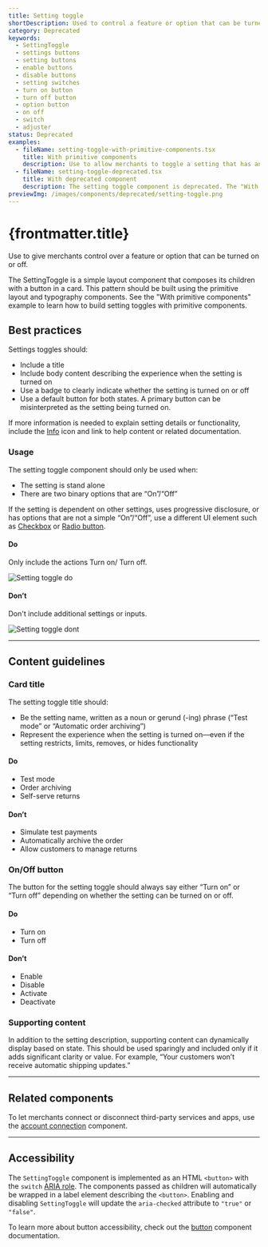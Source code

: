 ```yaml
---
title: Setting toggle
shortDescription: Used to control a feature or option that can be turned on or off.
category: Deprecated
keywords:
  - SettingToggle
  - settings buttons
  - setting buttons
  - enable buttons
  - disable buttons
  - setting switches
  - turn on button
  - turn off button
  - option button
  - on off
  - switch
  - adjuster
status: Deprecated
examples:
  - fileName: setting-toggle-with-primitive-components.tsx
    title: With primitive components
    description: Use to allow merchants to toggle a setting that has an on or off state. Display the name of the setting and provide a description so merchants have the context needed to decide whether or not to enable the setting. This pattern is built using the layout and typography components, instead of the deprecated `SettingToggle` component.
  - fileName: setting-toggle-deprecated.tsx
    title: With deprecated component
    description: The setting toggle component is deprecated. The "With primitive components" example is the recommended way to build the setting toggle pattern.
previewImg: /images/components/deprecated/setting-toggle.png
---
```


# {frontmatter.title}

<Lede>

Use to give merchants control over a feature or option that can be turned on or off.

</Lede>

<StatusBanner status={frontmatter.status}>
  The SettingToggle is a simple layout component that composes its children with
  a button in a card. This pattern should be built using the primitive layout
  and typography components. See the "With primitive components" example to
  learn how to build setting toggles with primitive components.
</StatusBanner>

<Examples />

<Props componentName={frontmatter.title} />

## Best practices

Settings toggles should:

- Include a title
- Include body content describing the experience when the setting is turned on
- Use a badge to clearly indicate whether the setting is turned on or off
- Use a default button for both states. A primary button can be misinterpreted as the setting being turned on.

If more information is needed to explain setting details or functionality, include the [Info](https://polaris.shopify.com/icons?icon=Info&q=) icon and link to help content or related documentation.

### Usage

The setting toggle component should only be used when:

- The setting is stand alone
- There are two binary options that are “On”/“Off”

If the setting is dependent on other settings, uses progressive disclosure, or has options that are not a simple “On”/“Off”, use a different UI element such as [Checkbox](https://polaris.shopify.com/components/selection-and-input/checkbox) or [Radio button](https://polaris.shopify.com/components/selection-and-input/radio-button).

<DoDont>

#### Do

Only include the actions Turn on/ Turn off.

![Setting toggle do](/images/components/deprecated/setting-toggle/Do.png)

#### Don’t

Don't include additional settings or inputs.

![Setting toggle dont](/images/components/deprecated/setting-toggle/Dont.png)

</DoDont>

---

## Content guidelines

### Card title

The setting toggle title should:

- Be the setting name, written as a noun or gerund (-ing) phrase (“Test mode” or “Automatic order archiving”)
- Represent the experience when the setting is turned on—even if the setting restricts, limits, removes, or hides functionality

<DoDont>

#### Do

- Test mode
- Order archiving
- Self-serve returns

#### Don’t

- Simulate test payments
- Automatically archive the order
- Allow customers to manage returns

</DoDont>

### On/Off button

The button for the setting toggle should always say either “Turn on” or “Turn off” depending on whether the setting can be turned on or off.

<DoDont>

#### Do

- Turn on
- Turn off

#### Don’t

- Enable
- Disable
- Activate
- Deactivate

</DoDont>

### Supporting content

In addition to the setting description, supporting content can dynamically display based on state. This should be used sparingly and included only if it adds significant clarity or value. For example, “Your customers won’t receive automatic shipping updates.”

---

## Related components

To let merchants connect or disconnect third-party services and apps, use the [account connection](https://polaris.shopify.com/components/account-connection) component.

---

## Accessibility

The `SettingToggle` component is implemented as an HTML `<button>` with the `switch` [ARIA role](https://developer.mozilla.org/en-US/docs/Web/Accessibility/ARIA/Roles/switch_role).
The components passed as children will automatically be wrapped in a label element describing the `<button>`. Enabling and disabling `SettingToggle` will update the `aria-checked` attribute to `"true"` or `"false"`.

To learn more about button accessibility, check out the [button](https://polaris.shopify.com/components/actions/button) component documentation.
